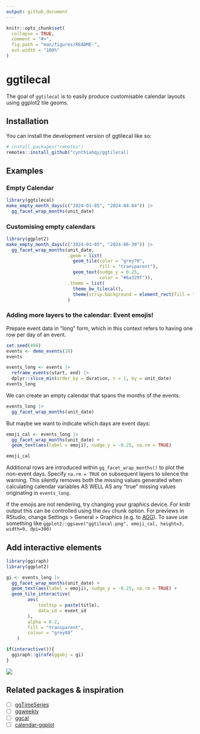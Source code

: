 ```yaml
---
output: github_document
---
```


<!-- README.md is generated from README.Rmd. Please edit that file -->

```r
knitr::opts_chunk$set(
  collapse = TRUE,
  comment = "#>",
  fig.path = "man/figures/README-",
  out.width = "100%"
)
```

# ggtilecal

<!-- badges: start -->
<!-- badges: end -->

The goal of `ggtilecal` is to easily produce customisable calendar layouts using ggplot2 tile geoms.

## Installation

You can install the development version of ggtilecal like so:

``` r
# install.packages("remotes")
remotes::install_github("cynthiahqy/ggtilecal)
```

## Examples

### Empty Calendar

```r
library(ggtilecal)
make_empty_month_days(c("2024-01-05", "2024-04-04")) |>
  gg_facet_wrap_months(unit_date)
```

### Customising empty calendars

```r
library(ggplot2)
make_empty_month_days(c("2024-01-05", "2024-06-30")) |>
  gg_facet_wrap_months(unit_date,
                       .geom = list(
                         geom_tile(color = "grey70",
                                   fill = "transparent"),
                         geom_text(nudge_y = 0.25,
                                   color = "#6a329f")),
                       .theme = list(
                         theme_bw_tilecal(),
                         theme(strip.background = element_rect(fill = "#d9d2e9")))
                       )
```


### Adding more layers to the calendar: Event emojis!

Prepare event data in "long" form, which in this context refers to having one row per day of an event.

```r
set.seed(498)
events <- demo_events(10)
events
```


```r
events_long <- events |>
  reframe_events(start, end) |>
  dplyr::slice_min(order_by = duration, n = 1, by = unit_date)
events_long
```

We can create an empty calendar that spans the months of the events:

```r
events_long |>
  gg_facet_wrap_months(unit_date)
```

But maybe we want to indicate which days are event days:

```r
emoji_cal <- events_long |>
  gg_facet_wrap_months(unit_date) +
  geom_text(aes(label = emoji), nudge_y = -0.25, na.rm = TRUE)

emoji_cal
```

Additional rows are introduced within `gg_facet_wrap_months()` to plot the non-event days. Specify `na.rm = TRUE` on subsequent layers to silence the warning. This silently removes both the missing values generated when calculating calendar variables AS WELL AS any "true" missing values originating in `events_long`.

If the emojis are not rendering, try changing your graphics device. For knitr output this can be controlled using the `dev` chunk option. For previews in RStudio, change Settings > General > Graphics (e.g. to [AGG](https://ragg.r-lib.org/)). To save use something like `ggplot2::ggsave("ggtilecal.png", emoji_cal, height=3, width=9, dpi=300)`

## Add interactive elements


```r
library(ggiraph)
library(ggplot2)

gi <- events_long |>
  gg_facet_wrap_months(unit_date) +
  geom_text(aes(label = emoji), nudge_y = -0.25, na.rm = TRUE) +
  geom_tile_interactive(
        aes(
            tooltip = paste(title),
            data_id = event_id
        ),
        alpha = 0.2,
        fill = "transparent",
        colour = "grey80"
    )

if(interactive()){
  ggiraph::girafe(ggobj = gi)
}
```

![](man/figures/ggiraph_tile.png)

## Related packages & inspiration

- [ ] [ggTimeSeries](https://github.com/AtherEnergy/ggTimeSeries)
- [ ] [ggweekly](https://github.com/gadenbuie/ggweekly)
- [ ] [ggcal](https://github.com/jayjacobs/ggcal/blob/master/R/ggcal.R)
- [ ] [calendar-ggplot](https://github.com/jayjacobs/ggcal/blob/master/R/ggcal.R)

